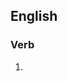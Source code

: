==English==

===Verb===
{{en-verb|head=[[green]]-[[light]]|green-lights|green-lighting|'''[[green-lit]]''' ''or'' '''[[green-lighted]]'''}}

# {{alternative spelling of|greenlight}}